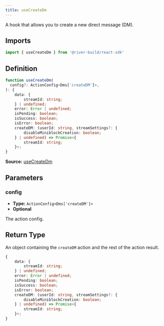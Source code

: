 ```yaml
---
title: useCreateDm
---
```

A hook that allows you to create a new direct message (DM).

## Imports

```ts
import { useCreateDm } from '@river-build/react-sdk'
```

## Definition

```ts
function useCreateDm(
  config?: ActionConfig<Dms['createDM']>,
): {
    data: {
        streamId: string;
    } | undefined;
    error: Error | undefined;
    isPending: boolean;
    isSuccess: boolean;
    isError: boolean;
    createDM: (userId: string, streamSettings?: {
        disableMiniblockCreation: boolean;
    } | undefined) => Promise<{
        streamId: string;
    }>;
}
```

**Source:** [useCreateDm](https://github.com/river-build/river/blob/main/packages/react-sdk/src/useCreateDm.ts)

## Parameters

### config

- **Type:** `ActionConfig<Dms['createDM']>`
- **Optional**

The action config.

## Return Type

An object containing the `createDM` action and the rest of the action result.

```ts
{
    data: {
        streamId: string;
    } | undefined;
    error: Error | undefined;
    isPending: boolean;
    isSuccess: boolean;
    isError: boolean;
    createDM: (userId: string, streamSettings?: {
        disableMiniblockCreation: boolean;
    } | undefined) => Promise<{
        streamId: string;
    }>;
}
```
